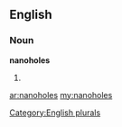 ==English==

===Noun===
'''nanoholes'''

# {{plural of|[[nanohole]]}}

[[Category:English plurals]]

[[ar:nanoholes]]
[[my:nanoholes]]